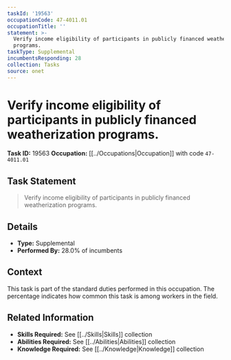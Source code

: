 ```yaml
---
taskId: '19563'
occupationCode: 47-4011.01
occupationTitle: ''
statement: >-
  Verify income eligibility of participants in publicly financed weatherization
  programs.
taskType: Supplemental
incumbentsResponding: 28
collection: Tasks
source: onet
---
```

# Verify income eligibility of participants in publicly financed weatherization programs.

**Task ID:** 19563
**Occupation:** [[../Occupations|Occupation]] with code `47-4011.01`

## Task Statement

> Verify income eligibility of participants in publicly financed weatherization programs.

## Details

- **Type:** Supplemental
- **Performed By:** 28.0% of incumbents

## Context

This task is part of the standard duties performed in this occupation. The percentage indicates how common this task is among workers in the field.

## Related Information

- **Skills Required:** See [[../Skills|Skills]] collection
- **Abilities Required:** See [[../Abilities|Abilities]] collection
- **Knowledge Required:** See [[../Knowledge|Knowledge]] collection
